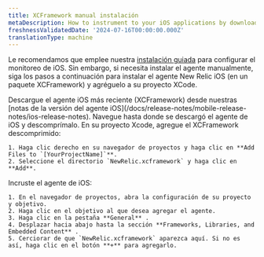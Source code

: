 ```yaml
---
title: XCFramework manual instalación
metaDescription: How to instrument to your iOS applications by downloading the XCFramework.
freshnessValidatedDate: '2024-07-16T00:00:00.000Z'
translationType: machine
---
```


Le recomendamos que emplee nuestra [instalación guiada](https://onenr.io/0qwLv87gkj5) para configurar el monitoreo de iOS. Sin embargo, si necesita instalar el agente manualmente, siga los pasos a continuación para instalar el agente New Relic iOS (en un paquete XCFramework) y agréguelo a su proyecto XCode.

<Steps>
  <Step>
    Descargue el agente iOS más reciente (XCFramework) desde nuestras [notas de la versión del agente iOS](/docs/release-notes/mobile-release-notes/ios-release-notes).  

  </Step>

  <Step>
    Navegue hasta donde se descargó el agente de iOS y descomprímalo.  

  </Step>

  <Step>
    En su proyecto Xcode, agregue el XCFramework descomprimido:

    1. Haga clic derecho en su navegador de proyectos y haga clic en **Add Files to `[YourProjectName]`**.
    2. Seleccione el directorio `NewRelic.xcframework` y haga clic en **Add**.
  </Step>

  <Step>
    Incruste el agente de iOS:

    1. En el navegador de proyectos, abra la configuración de su proyecto y objetivo.
    2. Haga clic en el objetivo al que desea agregar el agente.
    3. Haga clic en la pestaña **General** .
    4. Desplazar hacia abajo hasta la sección **Frameworks, Libraries, and Embedded Content** .
    5. Cerciorar de que `NewRelic.xcframework` aparezca aquí. Si no es así, haga clic en el botón **+** para agregarlo.
  </Step>
</Steps>